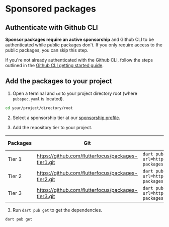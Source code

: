 # Sponsored packages

## Authenticate with Github CLI
**Sponsor packages require an active sponsorship** and Github CLI to be authenticated while public packages don't. If you only require access to the public packages, you can skip this step.

If you're not already authenticated with the Github CLI, follow the steps outlined in the [Github CLI getting started guide](https://docs.github.com/en/enterprise-cloud@latest/github-cli/github-cli/quickstart).

## Add the packages to your project

1. Open a terminal and `cd` to your project directory root (where `pubspec.yaml` is located).
```bash
cd your/project/directory/root
```

2. Select a sponsorship tier at our [sponsorship profile]().

3. Add the repository tier to your project.

| Packages | Git                                                | dart pub add                                                                                       | Public / Sponsor                                     |
|----------|----------------------------------------------------|-----------------------------------------------------------------------------------------------|------------------------------------------------------|
| Tier 1   | https://github.com/flutterfocus/packages-tier1.git | `dart pub add http --git-url=https://github.com/flutterfocus/ff-packages-tier1--git-ref=main` | [Sponsor](https://github.com/sponsors/flutterfocus/) |
| Tier 2   | https://github.com/flutterfocus/packages-tier2.git | `dart pub add http --git-url=https://github.com/flutterfocus/ff-packages-tier2--git-ref=main` | [Sponsor](https://github.com/sponsors/flutterfocus/) |
| Tier 3   | https://github.com/flutterfocus/packages-tier3.git | `dart pub add http --git-url=https://github.com/flutterfocus/ff-packages-tier3--git-ref=main` | [Sponsor](https://github.com/sponsors/flutterfocus/) |


3. Run `dart pub get` to get the dependencies.
```bash
dart pub get
```